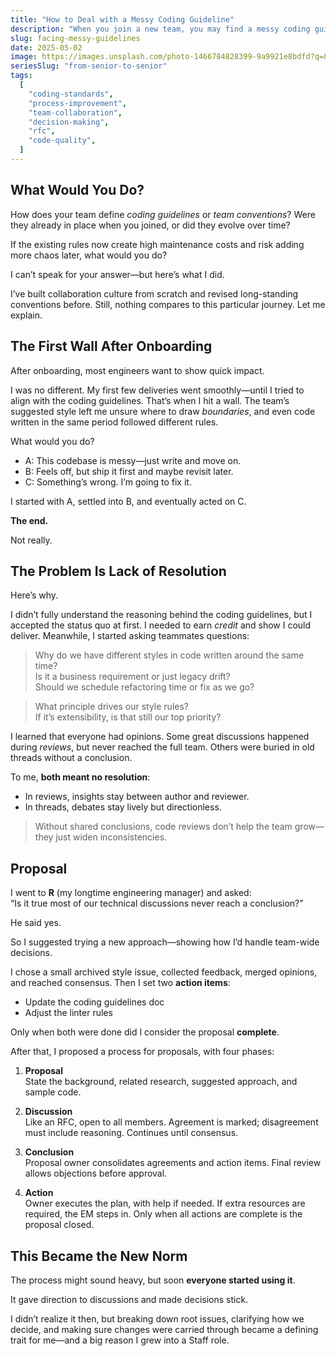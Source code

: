 ```yaml
---
title: "How to Deal with a Messy Coding Guideline"
description: "When you join a new team, you may find a messy coding guideline. What would you do?"
slug: facing-messy-guidelines
date: 2025-05-02
image: https://images.unsplash.com/photo-1466784828399-9a9921e8bdfd?q=80&w=1470&auto=format&fit=crop&ixlib=rb-4.1.0&ixid=M3wxMjA3fDB8MHxwaG90by1wYWdlfHx8fGVufDB8fHx8fA%3D%3D
seriesSlug: "from-senior-to-senior"
tags:
  [
    "coding-standards",
    "process-improvement",
    "team-collaboration",
    "decision-making",
    "rfc",
    "code-quality",
  ]
---
```


## What Would You Do?

How does your team define _coding guidelines_ or _team conventions_? Were they already in place when you joined, or did they evolve over time?

If the existing rules now create high maintenance costs and risk adding more chaos later, what would you do?

I can’t speak for your answer—but here’s what I did.

I’ve built collaboration culture from scratch and revised long-standing conventions before. Still, nothing compares to this particular journey. Let me explain.


## The First Wall After Onboarding

After onboarding, most engineers want to show quick impact.

I was no different. My first few deliveries went smoothly—until I tried to align with the coding guidelines. That’s when I hit a wall. The team’s suggested style left me unsure where to draw _boundaries_, and even code written in the same period followed different rules.

What would you do?

- A: This codebase is messy—just write and move on.
- B: Feels off, but ship it first and maybe revisit later.
- C: Something’s wrong. I’m going to fix it.

I started with A, settled into B, and eventually acted on C.

**The end.**

Not really.


## The Problem Is Lack of Resolution

Here’s why.

I didn’t fully understand the reasoning behind the coding guidelines, but I accepted the status quo at first. I needed to earn _credit_ and show I could deliver. Meanwhile, I started asking teammates questions:

> Why do we have different styles in code written around the same time?  
> Is it a business requirement or just legacy drift?  
> Should we schedule refactoring time or fix as we go?

> What principle drives our style rules?  
> If it’s extensibility, is that still our top priority?

I learned that everyone had opinions. Some great discussions happened during *reviews*, but never reached the full team. Others were buried in old threads without a conclusion.

To me, **both meant no resolution**:

- In reviews, insights stay between author and reviewer.  
- In threads, debates stay lively but directionless.

> Without shared conclusions, code reviews don’t help the team grow—they just widen inconsistencies.


## Proposal

I went to **R** (my longtime engineering manager) and asked:  
“Is it true most of our technical discussions never reach a conclusion?”

He said yes.

So I suggested trying a new approach—showing how I’d handle team-wide decisions.

I chose a small archived style issue, collected feedback, merged opinions, and reached consensus. Then I set two **action items**:

- Update the coding guidelines doc  
- Adjust the linter rules  

Only when both were done did I consider the proposal **complete**.

<Spacer />

After that, I proposed a process for proposals, with four phases:

1. **Proposal**  
   State the background, related research, suggested approach, and sample code.

2. **Discussion**  
   Like an RFC, open to all members. Agreement is marked; disagreement must include reasoning. Continues until consensus.

3. **Conclusion**  
   Proposal owner consolidates agreements and action items. Final review allows objections before approval.

4. **Action**  
   Owner executes the plan, with help if needed. If extra resources are required, the EM steps in. Only when all actions are complete is the proposal closed.


## This Became the New Norm

The process might sound heavy, but soon **everyone started using it**.

It gave direction to discussions and made decisions stick.

I didn’t realize it then, but breaking down root issues, clarifying how we decide, and making sure changes were carried through became a defining trait for me—and a big reason I grew into a Staff role.
